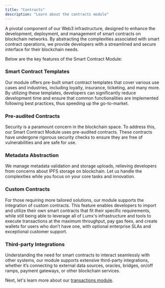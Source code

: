 ```yaml
---
title: "Contracts"
description: "Learn about the contracts module"
---
```


A pivotal component of our Web3 infrastructure, designed to enhance the development, deployment, and management of smart contracts on blockchain networks. By abstracting the complexities associated with smart contract operations, we provide developers with a streamlined and secure interface for their blockchain needs.

Below are the key features of the Smart Contract Module:

### Smart Contract Templates

Our module offers pre-built smart contract templates that cover various use cases and industries, including loyalty, insurance, ticketing, and many more. By utilizing these templates, developers can significantly reduce development time and ensure that common functionalities are implemented following best practices, thus speeding up the go-to-market.

### Pre-audited Contracts

Security is a paramount concern in the blockchain space. To address this, our Smart Contract Module uses pre-audited contracts. These contracts have undergone rigorous security checks to ensure they are free of vulnerabilities and are safe for use.

### Metadata Abstraction

We manage metadata validation and storage uploads, relieving developers from concerns about IPFS storage on blockchain. Let us handle the complexities while you focus on your core tasks and innovation.

### Custom Contracts

For those requiring more tailored solutions, our module supports the integration of custom contracts. This feature enables developers to import and utilize their own smart contracts that fit their specific requirements, while still being able to leverage all of Lumx's infrastructure and tools to execute transactions at the maximum throughput, pay gas fees, and create wallets for users who don’t have one, with optional enterprise SLAs and exceptional customer support.

### Third-party Integrations

<Snippet file="beta.mdx" />

Understanding the need for smart contracts to interact seamlessly with other systems, our module supports extensive third-party integrations, whether it’s connecting to external data sources, oracles, bridges, on/off ramps, payment gateways, or other blockchain services.

Next, let's learn more about our [transactions module](/concepts/transactions).
